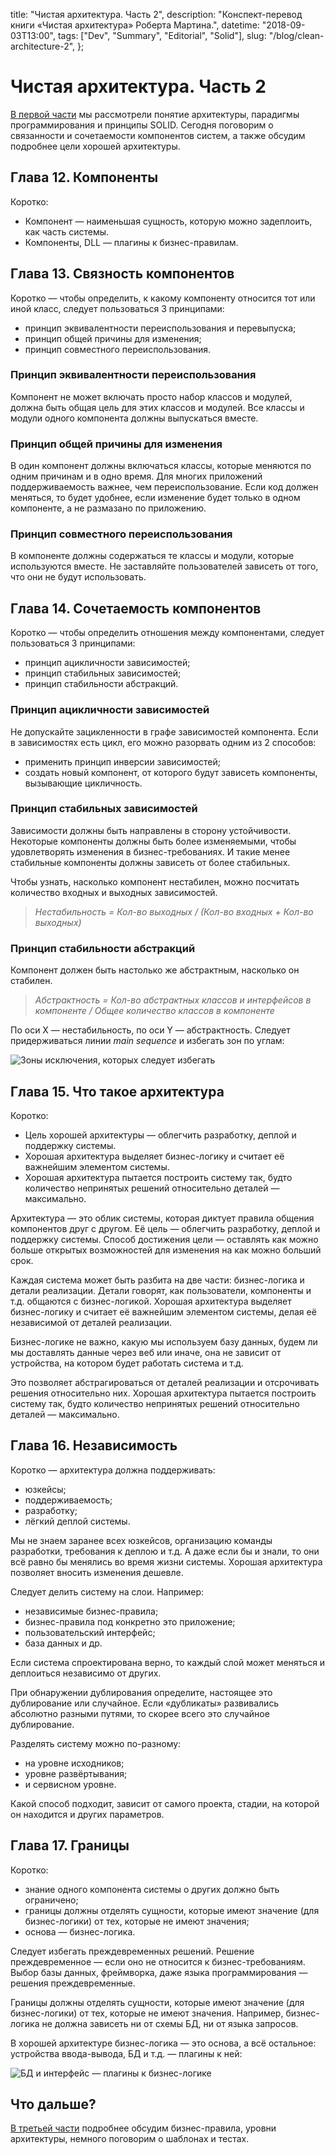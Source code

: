   title: "Чистая архитектура. Часть 2",
  description: "Конспект-перевод книги «Чистая архитектура» Роберта Мартина.",
  datetime: "2018-09-03T13:00",
  tags: ["Dev", "Summary", "Editorial", "Solid"],
  slug: "/blog/clean-architecture-2",
};

# Чистая архитектура. Часть 2

[В первой части](/blog/clean-architecture/) мы рассмотрели понятие архитектуры, парадигмы программирования и принципы SOLID. Сегодня поговорим о связанности и сочетаемости компонентов систем, а также обсудим подробнее цели хорошей архитектуры.

## Глава 12. Компоненты

Коротко:

- Компонент — наименьшая сущность, которую можно задеплоить, как часть системы.
- Компоненты, DLL — плагины к бизнес-правилам.

## Глава 13. Связность компонентов

Коротко — чтобы определить, к какому компоненту относится тот или иной класс, следует пользоваться 3 принципами:

- принцип эквивалентности переиспользования и перевыпуска;
- принцип общей причины для изменения;
- принцип совместного переиспользования.

### Принцип эквивалентности переиспользования

Компонент не может включать просто набор классов и модулей, должна быть общая цель для этих классов и модулей. Все классы и модули одного компонента должны выпускаться вместе.

### Принцип общей причины для изменения

В один компонент должны включаться классы, которые меняются по одним причинам и в одно время. Для многих приложений поддерживаемость важнее, чем переиспользование. Если код должен меняться, то будет удобнее, если изменение будет только в одном компоненте, а не размазано по приложению.

### Принцип совместного переиспользования

В компоненте должны содержаться те классы и модули, которые используются вместе. Не заставляйте пользователей зависеть от того, что они не будут использовать.

## Глава 14. Сочетаемость компонентов

Коротко — чтобы определить отношения между компонентами, следует пользоваться 3 принципами:

- принцип ацикличности зависимостей;
- принцип стабильных зависимостей;
- принцип стабильности абстракций.

### Принцип ацикличности зависимостей

Не допускайте зацикленности в графе зависимостей компонента. Если в зависимостях есть цикл, его можно разорвать одним из 2 способов:

- применить принцип инверсии зависимостей;
- создать новый компонент, от которого будут зависеть компоненты, вызывающие цикличность.

### Принцип стабильных зависимостей

Зависимости должны быть направлены в сторону устойчивости. Некоторые компоненты должны быть более изменяемыми, чтобы удовлетворять изменения в бизнес-требованиях. И такие менее стабильные компоненты должны зависеть от более стабильных.

Чтобы узнать, насколько компонент нестабилен, можно посчитать количество входных и выходных зависимостей.

> _Нестабильность = Кол-во выходных / (Кол-во входных + Кол-во выходных)_

### Принцип стабильности абстракций

Компонент должен быть настолько же абстрактным, насколько он стабилен.

> _Абстрактность = Кол-во абстрактных классов и интерфейсов в компоненте / Общее количество классов в компоненте_

По оси Х — нестабильность, по оси Y — абстрактность. Следует придерживаться линии _main sequence_ и избегать зон по углам:

![Зоны исключения, которых следует избегать](/img/blog/clean-arch-4.jpg)

## Глава 15. Что такое архитектура

Коротко:

- Цель хорошей архитектуры — облегчить разработку, деплой и поддержку системы.
- Хорошая архитектура выделяет бизнес-логику и считает её важнейшим элементом системы.
- Хорошая архитектура пытается построить систему так, будто количество непринятых решений относительно деталей — максимально.

Архитектура — это облик системы, которая диктует правила общения компонентов друг с другом. Её цель — облегчить разработку, деплой и поддержку системы. Способ достижения цели — оставлять как можно больше открытых возможностей для изменения на как можно больший срок.

Каждая система может быть разбита на две части: бизнес-логика и детали реализации. Детали говорят, как пользователи, компоненты и т.д. общаются с бизнес-логикой. Хорошая архитектура выделяет бизнес-логику и считает её важнейшим элементом системы, делая её независимой от деталей реализации.

Бизнес-логике не важно, какую мы используем базу данных, будем ли мы доставлять данные через веб или иначе, она не зависит от устройства, на котором будет работать система и т.д.

Это позволяет абстрагироваться от деталей реализации и отсрочивать решения относительно них. Хорошая архитектура пытается построить систему так, будто количество непринятых решений относительно деталей — максимально.

## Глава 16. Независимость

Коротко — архитектура должна поддерживать:

- юзкейсы;
- поддерживаемость;
- разработку;
- лёгкий деплой системы.

Мы не знаем заранее всех юзкейсов, организацию команды разработки, требования к деплою и т.д. А даже если бы и знали, то они всё равно бы менялись во время жизни системы. Хорошая архитектура позволяет вносить изменения дешевле.

Следует делить систему на слои. Например:

- независимые бизнес-правила;
- бизнес-правила под конкретно это приложение;
- пользовательский интерфейс;
- база данных и др.

Если система спроектирована верно, то каждый слой может меняться и деплоиться независимо от других.

При обнаружении дублирования определите, настоящее это дублирование или случайное. Если «дубликаты» развивались абсолютно разными путями, то скорее всего это случайное дублирование.

Разделять систему можно по-разному:

- на уровне исходников;
- уровне развёртывания;
- и сервисном уровне.

Какой способ подходит, зависит от самого проекта, стадии, на которой он находится и других параметров.

## Глава 17. Границы

Коротко:

- знание одного компонента системы о других должно быть ограничено;
- границы должны отделять сущности, которые имеют значение (для бизнес-логики) от тех, которые не имеют значения;
- основа — бизнес-логика.

Следует избегать преждевременных решений. Решение преждевременное — если оно не относится к бизнес-требованиям. Выбор базы данных, фреймворка, даже языка программирования — решения преждевременные.

Границы должны отделять сущности, которые имеют значение (для бизнес-логики) от тех, которые не имеют значения. Например, бизнес-логика не должна зависеть ни от схемы БД, ни от языка запросов.

В хорошей архитектуре бизнес-логика — это основа, а всё остальное: устройства ввода-вывода, БД и т.д. — плагины к ней:

![БД и интерфейс — плагины к бизнес-логике](/img/blog/clean-arch-5.jpg)

## Что дальше?

[В третьей части](/blog/clean-architecture-3/) подробнее обсудим бизнес-правила, уровни архитектуры, немного поговорим о шаблонах и тестах.
